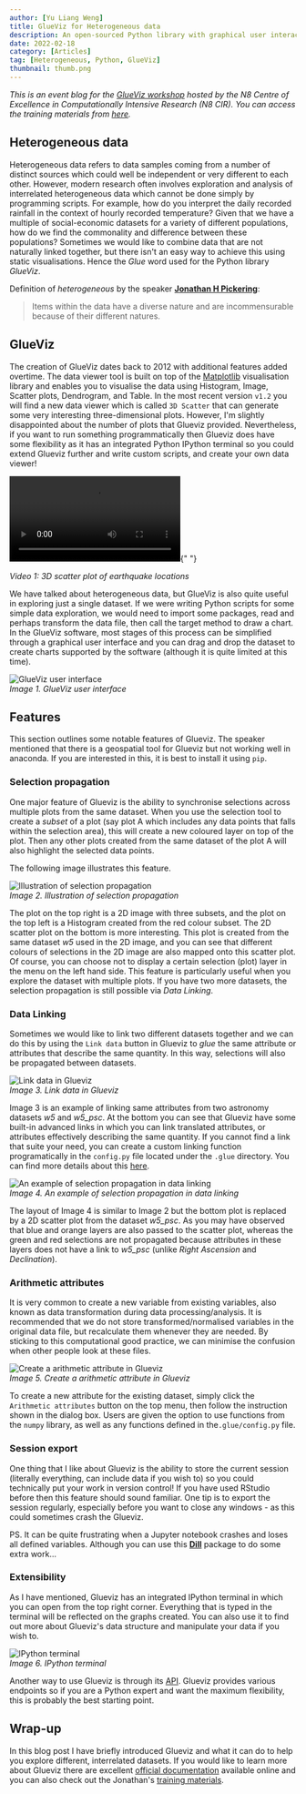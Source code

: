 ```yaml
---
author: [Yu Liang Weng]
title: GlueViz for Heterogeneous data
description: An open-sourced Python library with graphical user interace. Built on top of well known packages such as Numpy, Scipy, and Matplotlib.
date: 2022-02-18
category: [Articles]
tag: [Heterogeneous, Python, GlueViz]
thumbnail: thumb.png
---
```



_This is an event blog for the [GlueViz workshop](https://n8cir.org.uk/events/glueviz/) hosted by the N8 Centre of Excellence in Computationally Intensive Research (N8 CIR). You can access the training materials from [here](https://n8cir.org.uk/events/event-resource/glueviz/)._

## Heterogeneous data

Heterogeneous data refers to data samples coming from a number of distinct sources which could well be independent or very different to each other. However, modern research often involves exploration and analysis of interrelated heterogeneous data which cannot be done simply by programming scripts. For example, how do you interpret the daily recorded rainfall in the context of hourly recorded temperature? Given that we have a multiple of social-economic datasets for a variety of different populations, how do we find the commonality and difference between these populations? Sometimes we would like to combine data that are not naturally linked together, but there isn't an easy way to achieve this using static visualisations. Hence the _Glue_ word used for the Python library _GlueViz_.

Definition of _heterogeneous_ by the speaker **[Jonathan H Pickering](https://eps.leeds.ac.uk/computing/staff/540/dr-jonathan-pickering)**:

> Items within the data have a diverse nature and are incommensurable because of their different natures.

## GlueViz

The creation of GlueViz dates back to 2012 with additional features added overtime. The data viewer tool is built on top of the [Matplotlib](https://matplotlib.org/) visualisation library and enables you to visualise the data using Histogram, Image, Scatter plots, Dendrogram, and Table. In the most recent version `v1.2` you will find a new data viewer which is called `3D Scatter` that can generate some very interesting three-dimensional plots. However, I&apos;m slightly disappointed about the number of plots that Glueviz provided. Nevertheless, if you want to run something programmatically then Glueviz does have some flexibility as it has an integrated Python IPython terminal so you could extend Glueviz further and write custom scripts, and create your own data viewer!

<video controls>
  <source src={earthquakeMp4} type="video/mp4" />
</video>{" "}

_Video 1: 3D scatter plot of earthquake locations_

We have talked about heterogeneous data, but GlueViz is also quite useful in exploring just a single dataset. If we were writing Python scripts for some simple data exploration, we would need to import some packages, read and perhaps transform the data file, then call the target method to draw a chart. In the GlueViz software, most stages of this process can be simplified through a graphical user interface and you can drag and drop the dataset to create charts supported by the software (although it is quite limited at this time).

![GlueViz user interface](images/interface.png)  
_Image 1. GlueViz user interface_

## Features

This section outlines some notable features of Glueviz. The speaker mentioned that there is a geospatial tool for Glueviz but not working well in anaconda. If you are interested in this, it is best to install it using `pip`.

### Selection propagation

One major feature of Glueviz is the ability to synchronise selections across multiple plots from the same dataset. When you use the selection tool to create a _subset_ of a plot (say plot A which includes any data points that falls within the selection area), this will create a new coloured layer on top of the plot. Then any other plots created from the same dataset of the plot A will also highlight the selected data points.

The following image illustrates this feature.

![Illustration of selection propagation](images/selection_propagate.png)  
_Image 2. Illustration of selection propagation_

The plot on the top right is a 2D image with three subsets, and the plot on the top left is a Histogram created from the red colour subset. The 2D scatter plot on the bottom is more interesting. This plot is created from the same dataset _w5_ used in the 2D image, and you can see that different colours of selections in the 2D image are also mapped onto this scatter plot. Of course, you can choose not to display a certain selection (plot) layer in the menu on the left hand side. This feature is particularly useful when you explore the dataset with multiple plots. If you have two more datasets, the selection propagation is still possible via _Data Linking_.

### Data Linking

Sometimes we would like to link two different datasets together and we can do this by using the `Link data` button in Glueviz to _glue_ the same attribute or attributes that describe the same quantity. In this way, selections will also be propagated between datasets.

![Link data in Glueviz](images/link-data.png)  
_Image 3. Link data in Glueviz_

Image 3 is an example of linking same attributes from two astronomy datasets _w5_ and _w5_psc_. At the bottom you can see that Glueviz have some built-in advanced links in which you can link translated attributes, or attributes effectively describing the same quantity. If you cannot find a link that suite your need, you can create a custom linking function programatically in the `config.py` file located under the `.glue` directory. You can find more details about this [here](https://docs.glueviz.org/en/stable/customizing_guide/customization.html#custom-links).

![An example of selection propagation in data linking](images/linkage.png)  
_Image 4. An example of selection propagation in data linking_

The layout of Image 4 is similar to Image 2 but the bottom plot is replaced by a 2D scatter plot from the dataset _w5_psc_. As you may have observed that blue and orange layers are also passed to the scatter plot, whereas the green and red selections are not propagated because attributes in these layers does not have a link to _w5_psc_ (unlike _Right Ascension_ and _Declination_).

### Arithmetic attributes

It is very common to create a new variable from existing variables, also known as data transformation during data processing/analysis. It is recommended that we do not store transformed/normalised variables in the original data file, but recalculate them whenever they are needed. By sticking to this computational good practice, we can minimise the confusion when other people look at these files.

![Create a arithmetic attribute in Glueviz](images/arithmetic.png)  
_Image 5. Create a arithmetic attribute in Glueviz_

To create a new attribute for the existing dataset, simply click the `Arithmetic attributes` button on the top menu, then follow the instruction shown in the dialog box. Users are given the option to use functions from the `numpy` library, as well as any functions defined in the`.glue/config.py` file.

### Session export

One thing that I like about Glueviz is the ability to store the current session (literally everything, can include data if you wish to) so you could technically put your work in version control! If you have used RStudio before then this feature should sound familiar. One tip is to export the session regularly, especially before you want to close any windows - as this could sometimes crash the Glueviz.

PS. It can be quite frustrating when a Jupyter notebook crashes and loses all defined variables. Although you can use this **[Dill](https://pypi.org/project/dill/)** package to do some extra work...

### Extensibility

As I have mentioned, Glueviz has an integrated IPython terminal in which you can open from the top right corner. Everything that is typed in the terminal will be reflected on the graphs created. You can also use it to find out more about Glueviz&apos;s data structure and manipulate your data if you wish to.

![IPython terminal](images/terminal.png)  
_Image 6. IPython terminal_

Another way to use Glueviz is through its [API](https://docs.glueviz.org/en/stable/developer_guide/api.html?highlight=API). Glueviz provides various endpoints so if you are a Python expert and want the maximum flexibility, this is probably the best starting point.

## Wrap-up

In this blog post I have briefly introduced Glueviz and what it can do to help you explore different, interrelated datasets. If you would like to learn more about Glueviz there are excellent [official documentation](https://docs.glueviz.org/en/stable/index.html) available online and you can also check out the Jonathan's [training materials](https://n8cir.org.uk/events/event-resource/glueviz/).
